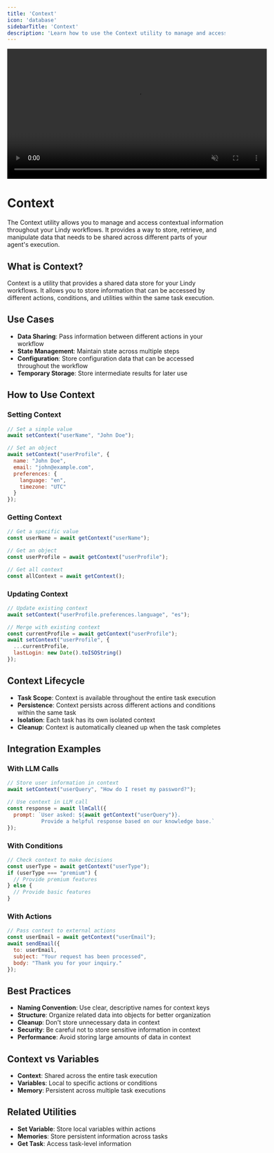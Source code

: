 ```yaml
---
title: 'Context'
icon: 'database'
sidebarTitle: 'Context'
description: 'Learn how to use the Context utility to manage and access contextual information in your workflows'
---
```


<div style={{ display: 'flex', justifyContent: 'center', margin: '2rem 0' }}>
  <div className="video-card">
    <video
      src="/videos/triggers.mp4"
      width="600"
      autoPlay
      muted
      loop
      playsInline
      style={{ display: 'block', width: '100%' }}
    />
  </div>
</div>

# Context

The Context utility allows you to manage and access contextual information throughout your Lindy workflows. It provides a way to store, retrieve, and manipulate data that needs to be shared across different parts of your agent's execution.

## What is Context?

Context is a utility that provides a shared data store for your Lindy workflows. It allows you to store information that can be accessed by different actions, conditions, and utilities within the same task execution.

## Use Cases

- **Data Sharing**: Pass information between different actions in your workflow
- **State Management**: Maintain state across multiple steps
- **Configuration**: Store configuration data that can be accessed throughout the workflow
- **Temporary Storage**: Store intermediate results for later use

## How to Use Context

### Setting Context

```javascript
// Set a simple value
await setContext("userName", "John Doe");

// Set an object
await setContext("userProfile", {
  name: "John Doe",
  email: "john@example.com",
  preferences: {
    language: "en",
    timezone: "UTC"
  }
});
```

### Getting Context

```javascript
// Get a specific value
const userName = await getContext("userName");

// Get an object
const userProfile = await getContext("userProfile");

// Get all context
const allContext = await getContext();
```

### Updating Context

```javascript
// Update existing context
await setContext("userProfile.preferences.language", "es");

// Merge with existing context
const currentProfile = await getContext("userProfile");
await setContext("userProfile", {
  ...currentProfile,
  lastLogin: new Date().toISOString()
});
```

## Context Lifecycle

- **Task Scope**: Context is available throughout the entire task execution
- **Persistence**: Context persists across different actions and conditions within the same task
- **Isolation**: Each task has its own isolated context
- **Cleanup**: Context is automatically cleaned up when the task completes

## Integration Examples

### With LLM Calls

```javascript
// Store user information in context
await setContext("userQuery", "How do I reset my password?");

// Use context in LLM call
const response = await llmCall({
  prompt: `User asked: ${await getContext("userQuery")}. 
           Provide a helpful response based on our knowledge base.`
});
```

### With Conditions

```javascript
// Check context to make decisions
const userType = await getContext("userType");
if (userType === "premium") {
  // Provide premium features
} else {
  // Provide basic features
}
```

### With Actions

```javascript
// Pass context to external actions
const userEmail = await getContext("userEmail");
await sendEmail({
  to: userEmail,
  subject: "Your request has been processed",
  body: "Thank you for your inquiry."
});
```

## Best Practices

- **Naming Convention**: Use clear, descriptive names for context keys
- **Structure**: Organize related data into objects for better organization
- **Cleanup**: Don't store unnecessary data in context
- **Security**: Be careful not to store sensitive information in context
- **Performance**: Avoid storing large amounts of data in context

## Context vs Variables

- **Context**: Shared across the entire task execution
- **Variables**: Local to specific actions or conditions
- **Memory**: Persistent across multiple task executions

## Related Utilities

- **Set Variable**: Store local variables within actions
- **Memories**: Store persistent information across tasks
- **Get Task**: Access task-level information 